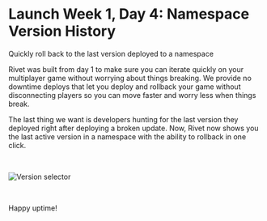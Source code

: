 

# Launch Week 1, Day 4: Namespace Version History

Quickly roll back to the last version deployed to a namespace




Rivet was built from day 1 to make sure you can iterate quickly on your multiplayer game without worrying about things breaking. We provide no downtime deploys that let you deploy and rollback your game without disconnecting players so you can move faster and worry less when things break.

The last thing we want is developers hunting for the last version they deployed right after deploying a broken update. Now, Rivet now shows you the last active version in a namespace with the ability to rollback in one click.

‍

<Image src={versionSelector} alt='Version selector' />

‍

Happy uptime!

